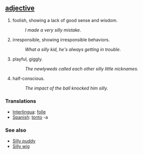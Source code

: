 == [[adjective]] ==
#foolish, showing a lack of good sense and wisdom.
#:''I made a very silly mistake''.
#irresponsible, showing irresponsible behaviors.
#:''What a silly kid, he's always getting in trouble''.
#playful, giggly.
#:''The newlyweds called each other silly little nicknames''.
#half-conscious.
#:''The impact of the ball knocked him silly.''

=== Translations ===
*[[Interlingua]]: [[folle]]
*[[Spanish]]: [[tonto]] -a

=== See also ===
*[[Silly puddy]]
*[[Silly wig]]